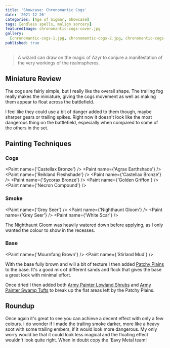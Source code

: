 ```yaml
---
title: 'Showcase: Chronomantic Cogs'
date: '2021-12-26'
categories: [Age of Sigmar, Showcase]
tags: [endless spells, malign sorcery]
featuredImage: chronomantic-cogs-cover.jpg
gallery:
  [chronomantic-cogs-1.jpg, chronomantic-cogs-2.jpg, chronomantic-cogs-3.jpg]
published: true
---
```



> A wizard can draw on the magic of Azyr to conjure a manifestation of the very workings of the realmspheres.

## Miniature Review

The cogs are fairly simple, but I really like the overall shape. The trailing fog really makes the miniature, giving
the cogs movement as well as making them appear to float across the battlefield.

I feel like they could use a bit of danger added to them though, maybe sharper gears or trailing spikes. Right now it
doesn't look like the most dangerous thing on the battlefield, especially when compared to some of the others in the
set.

## Painting Techniques

### Cogs

<Paint name={'Castellax Bronze'} />
<Paint name={'Agrax Earthshade'} />
<Paint name={'Reikland Fleshshade'} />
<Paint name={'Castellax Bronze'} />
<Paint name={'Sycorax Bronze'} />
<Paint name={'Golden Griffon'} />
<Paint name={'Necron Compound'} />

### Smoke

<Paint name={'Grey Seer'} />
<Paint name={'Nighthaunt Gloom'} />
<Paint name={'Grey Seer'} />
<Paint name={'White Scar'} />

The Nighthaunt Gloom was heavily watered down before applying, as I only wanted the colour to show in the recesses.

### Base

<Paint name={'Mournfang Brown'} />
<Paint name={'Stirland Mud'} />

With the base fully brown and will a bit of texture I then added
[Patchy Plains](https://www.geekgamingscenics.com/collections/base-ready-range/products/lukes-aps-base-ready-patchy-plains)
to the base. It's a good mix of different sands and flock that gives the base a great look with minimal effort.

Once dried I then added both [Army Painter Lowland Shrubs](https://www.amazon.co.uk/gp/product/B086MBW9R9) and
[Army Painter Swamp Tufts](https://www.amazon.co.uk/gp/product/B07R8GZQYR) to break up the flat areas left by the
Patchy Plains.

## Roundup

Once again it's great to see you can achieve a decent effect with only a few colours. I do wonder if I made the trailing
smoke darker, more like a heavy soot with some trailing embers, if it would look more dangerous. My only worry would be
that it could look less magical and the floating effect wouldn't look quite right. When in doubt copy the 'Eavy Metal
team!
